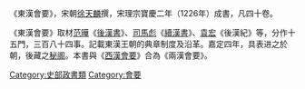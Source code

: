 《東漢會要》，宋朝[[徐天麟|徐天麟]]撰，宋理宗寶慶二年（1226年）成書，凡四十卷。

《東漢會要》取材[[范曄|范曄]]《[[後漢書|後漢書]]》、[[司馬彪|司馬彪]]《[[續漢書|續漢書]]》、[[袁宏|袁宏]]《後漢紀》等，分作十五門，三百八十四事。記載東漢王朝的典章制度及沿革。嘉定四年，具表进之於朝，後藏之[[秘阁|秘阁]]。本書與《[[西漢會要|西漢會要]]》合為《兩漢會要》。
{{wikisource}}

[[Category:史部政書類|Category:史部政書類]]
[[Category:會要|Category:會要]]